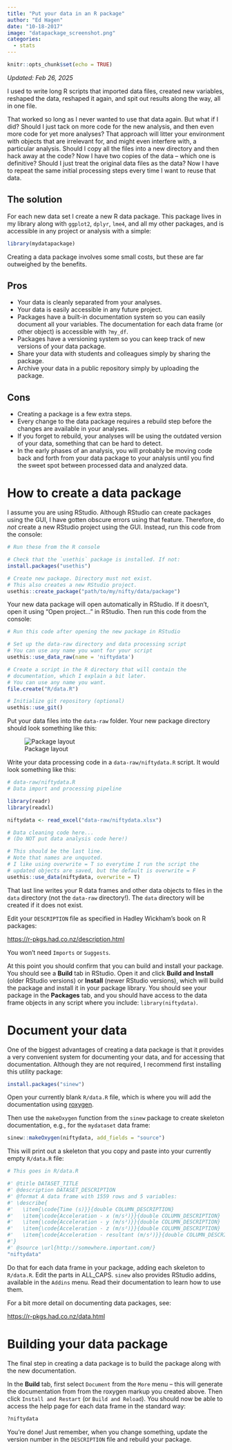 ```yaml
---
title: "Put your data in an R package"
author: "Ed Hagen"
date: "10-18-2017"
image: "datapackage_screenshot.png"
categories:
  - stats
---
```



```r
knitr::opts_chunk$set(echo = TRUE)
```


*Updated: Feb 26, 2025*

I used to write long R scripts that imported data files, created new variables, reshaped the data, reshaped it again, and spit out results along the way, all in one file.

That worked so long as I never wanted to use that data again. But what if I did? Should I just tack on more code for the new analysis, and then even more code for yet more analyses? That approach will litter your environment with objects that are irrelevant for, and might even interfere with, a particular analysis. Should I copy all the files into a new directory and then hack away at the code? Now I have two copies of the data -- which one is definitive? Should I just treat the original data files as the data? Now I have to repeat the same initial processing steps every time I want to reuse that data.

## The solution

For each new data set I create a new R data package. This package lives in my library along with `ggplot2`, `dplyr`, `lme4`, and all my other packages, and is accessible in any project or analysis with a simple:

```r
library(mydatapackage)
```

Creating a data package involves some small costs, but these are far outweighed by the benefits.


## Pros

* Your data is cleanly separated from your analyses.
* Your data is easily accessible in any future project.
* Packages have a built-in documentation system so you can easily document all your variables. The documentation for each data frame (or other object) is accessible with `?my_df`.
* Packages have a versioning system so you can keep track of new versions of your data package.
* Share your data with students and colleagues simply by sharing the package.
* Archive your data in a public repository simply by uploading the package.

## Cons

* Creating a package is a few extra steps.
* Every change to the data package requires a rebuild step before the changes are available in your analyses.
* If you forget to rebuild, your analyses will be using the outdated version of your data, something that can be hard to detect.
* In the early phases of an analysis, you will probably be moving code back and forth from your data package to your analysis until you find the sweet spot between processed data and analyzed data.

# How to create a data package

I assume you are using RStudio. Although RStudio can create packages using the GUI, I have gotten obscure errors using that feature. Therefore, do *not* create a new RStudio project using the GUI. Instead, run this code from the console:

```r

# Run these from the R console

# Check that the `usethis` package is installed. If not:
install.packages("usethis")

# Create new package. Directory must not exist. 
# This also creates a new RStudio project.
usethis::create_package("path/to/my/nifty/data/package")
```

Your new data package will open automatically in RStudio. If it doesn't, open it using "Open project..." in RStudio. Then run this code from the console:

```r
# Run this code after opening the new package in RStudio

# Set up the data-raw directory and data processing script
# You can use any name you want for your script
usethis::use_data_raw(name = 'niftydata')

# Create a script in the R directory that will contain the
# documentation, which I explain a bit later. 
# You can use any name you want.
file.create("R/data.R")

# Initialize git repository (optional)
usethis::use_git()

```

Put your data files into the `data-raw` folder. Your new package directory should look something like this:

![Package layout](datapackage_screenshot.png)

Write your data processing code in a `data-raw/niftydata.R` script. It would look something like this:

```r
# data-raw/niftydata.R
# Data import and processing pipeline

library(readr)
library(readxl)

niftydata <- read_excel("data-raw/niftydata.xlsx")

# Data cleaning code here...
# (Do NOT put data analysis code here!)

# This should be the last line.
# Note that names are unquoted.
# I like using overwrite = T so everytime I run the script the 
# updated objects are saved, but the default is overwrite = F
usethis::use_data(niftydata, overwrite = T)
```

That last line writes your R data frames and other data objects to files in the `data` directory (not the `data-raw` directory!). The `data` directory will be created if it does not exist.

Edit your `DESCRIPTION` file as specified in Hadley Wickham's book on R packages: 

<https://r-pkgs.had.co.nz/description.html>

You won't need `Imports` or `Suggests`.

At this point you should confirm that you can build and install your package. You should see a **Build** tab in RStudio. Open it and click **Build and Install** (older RStudio versions) or **Install** (newer RStudio versions), which will build the package and install it in your package library. You should see your package in the **Packages** tab, and you should have access to the data frame objects in any script where you include: `library(niftydata)`.

# Document your data

One of the biggest advantages of creating a data package is that it provides a very convenient system for documenting your data, and for accessing that documentation. Although they are not required, I recommend first installing this utility package:

```r
install.packages("sinew")
```

Open your currently blank `R/data.R` file, which is where you will add the documentation using [roxygen](https://cran.r-project.org/web/packages/roxygen2/vignettes/roxygen2.html).

Then use the `makeOxygen` function from the `sinew` package to create skeleton documentation, e.g., for the `mydataset` data frame:

```r
sinew::makeOxygen(niftydata, add_fields = "source")
```

This will print out a skeleton that you copy and paste into your currently empty `R/data.R` file:

```r
# This goes in R/data.R

#' @title DATASET_TITLE
#' @description DATASET_DESCRIPTION
#' @format A data frame with 1559 rows and 5 variables:
#' \describe{
#'   \item{\code{Time (s)}}{double COLUMN_DESCRIPTION}
#'   \item{\code{Acceleration - x (m/s²)}}{double COLUMN_DESCRIPTION}
#'   \item{\code{Acceleration - y (m/s²)}}{double COLUMN_DESCRIPTION}
#'   \item{\code{Acceleration - z (m/s²)}}{double COLUMN_DESCRIPTION}
#'   \item{\code{Acceleration - resultant (m/s²)}}{double COLUMN_DESCRIPTION} 
#'}
#' @source \url{http://somewhere.important.com/}
"niftydata"
```

Do that for each data frame in your package, adding each skeleton to `R/data.R`. Edit the parts in ALL_CAPS. `sinew` also provides RStudio addins, available in the `Addins` menu. Read their documentation to learn how to use them.

For a bit more detail on documenting data packages, see:

<https://r-pkgs.had.co.nz/data.html>

# Building your data package

The final step in creating a data package is to build the package along with the new documentation.

In the **Build** tab, first select `Document` from the `More` menu -- this will generate the documentation from from the roxygen markup you created above. Then click `Install and Restart` (or `Build and Reload`). You should now be able to access the help page for each data frame in the standard way: 

```r
?niftydata
```

You're done! Just remember, when you change something, update the version number in the `DESCRIPTION` file and rebuild your package.